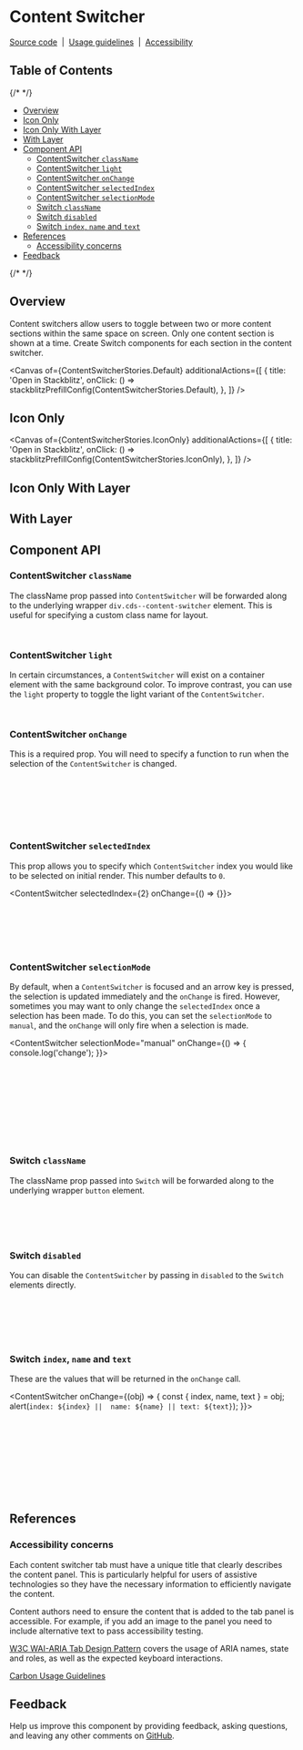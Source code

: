 
<Meta isTemplate />

# Content Switcher

[Source code](https://github.com/carbon-design-system/carbon/tree/main/packages/react/src/components/ContentSwitcher)
&nbsp;|&nbsp;
[Usage guidelines](https://www.carbondesignsystem.com/components/content-switcher/usage)
&nbsp;|&nbsp;
[Accessibility](https://www.carbondesignsystem.com/components/content-switcher/accessibility)

## Table of Contents

{/* <!-- START doctoc generated TOC please keep comment here to allow auto update --> <!-- DON'T EDIT THIS SECTION, INSTEAD RE-RUN doctoc TO UPDATE --> */}

- [Overview](#overview)
- [Icon Only](#icon-only)
- [Icon Only With Layer](#icon-only-with-layer)
- [With Layer](#with-layer)
- [Component API](#component-api)
  - [ContentSwitcher `className`](#contentswitcher-classname)
  - [ContentSwitcher `light`](#contentswitcher-light)
  - [ContentSwitcher `onChange`](#contentswitcher-onchange)
  - [ContentSwitcher `selectedIndex`](#contentswitcher-selectedindex)
  - [ContentSwitcher `selectionMode`](#contentswitcher-selectionmode)
  - [Switch `className`](#switch-classname)
  - [Switch `disabled`](#switch-disabled)
  - [Switch `index`, `name` and `text`](#switch-index-name-and-text)
- [References](#references)
  - [Accessibility concerns](#accessibility-concerns)
- [Feedback](#feedback)

{/* <!-- END doctoc generated TOC please keep comment here to allow auto update --> */}

## Overview

Content switchers allow users to toggle between two or more content sections
within the same space on screen. Only one content section is shown at a time.
Create Switch components for each section in the content switcher.

<Canvas
  of={ContentSwitcherStories.Default}
  additionalActions={[
    {
      title: 'Open in Stackblitz',
      onClick: () => stackblitzPrefillConfig(ContentSwitcherStories.Default),
    },
  ]}
/>

## Icon Only

<Canvas
  of={ContentSwitcherStories.IconOnly}
  additionalActions={[
    {
      title: 'Open in Stackblitz',
      onClick: () => stackblitzPrefillConfig(ContentSwitcherStories.IconOnly),
    },
  ]}
/>

## Icon Only With Layer

<Canvas of={ContentSwitcherStories.IconOnlyWithLayer} />

## With Layer

<Canvas of={ContentSwitcherStories._WithLayer} />

## Component API

<ArgTypes />

### ContentSwitcher `className`

The className prop passed into `ContentSwitcher` will be forwarded along to the
underlying wrapper `div.cds--content-switcher` element. This is useful for
specifying a custom class name for layout.

```jsx
<ContentSwitcher className="some-class">...</ContentSwitcher>
```

### ContentSwitcher `light`

In certain circumstances, a `ContentSwitcher` will exist on a container element
with the same background color. To improve contrast, you can use the `light`
property to toggle the light variant of the `ContentSwitcher`.

```jsx
<ContentSwitcher light>...</ContentSwitcher>
```

### ContentSwitcher `onChange`

This is a required prop. You will need to specify a function to run when the
selection of the `ContentSwitcher` is changed.

```jsx
<ContentSwitcher
  onChange={() => {
    /* Code to run on change */
  }}>
  ...
</ContentSwitcher>
```

### ContentSwitcher `selectedIndex`

This prop allows you to specify which `ContentSwitcher` index you would like to
be selected on initial render. This number defaults to `0`.

<ContentSwitcher selectedIndex={2} onChange={() => {}}>
  <Switch name="one" text="First section" />
  <Switch name="two" text="Second section" />
  <Switch name="three" text="Third section" />
</ContentSwitcher>

```jsx
<ContentSwitcher selectedIndex={2} onChange={() => {}}>
  <Switch name="one" text="First section" />
  <Switch name="two" text="Second section" />
  <Switch name="three" text="Third section" />
</ContentSwitcher>
```

### ContentSwitcher `selectionMode`

By default, when a `ContentSwitcher` is focused and an arrow key is pressed, the
selection is updated immediately and the `onChange` is fired. However, sometimes
you may want to only change the `selectedIndex` once a selection has been made.
To do this, you can set the `selectionMode` to `manual`, and the `onChange` will
only fire when a selection is made.

<ContentSwitcher
  selectionMode="manual"
  onChange={() => {
    console.log('change');
  }}>
  <Switch name="one" text="First section" />
  <Switch name="two" text="Second section" />
  <Switch name="three" text="Third section" />
</ContentSwitcher>

```jsx
<ContentSwitcher
  selectionMode="manual"
  onChange={() => {
    console.log('change');
  }}>
  <Switch name="one" text="First section" />
  <Switch name="two" text="Second section" />
  <Switch name="three" text="Third section" />
</ContentSwitcher>
```

### Switch `className`

The className prop passed into `Switch` will be forwarded along to the
underlying wrapper `button` element.

```jsx
<ContentSwitcher>
  <Switch className="switch-one" />
  <Switch className="switch-two " />
</ContentSwitcher>
```

### Switch `disabled`

You can disable the `ContentSwitcher` by passing in `disabled` to the `Switch`
elements directly.

<ContentSwitcher>
  <Switch disabled name="one" text="First section" />
  <Switch disabled name="two" text="Second section" />
  <Switch disabled name="three" text="Third section" />
</ContentSwitcher>

```jsx
<ContentSwitcher>
  <Switch disabled name="one" text="First section" />
  <Switch disabled name="two" text="Second section" />
  <Switch disabled name="three" text="Third section" />
</ContentSwitcher>
```

### Switch `index`, `name` and `text`

These are the values that will be returned in the `onChange` call.

<ContentSwitcher
  onChange={(obj) => {
    const { index, name, text } = obj;
    alert(`index: ${index} ||  name: ${name} || text: ${text}`);
  }}>
  <Switch name="one" text="First section" />
  <Switch name="two" text="Second section" />
  <Switch name="three" text="Third section" />
</ContentSwitcher>

```jsx
<ContentSwitcher
  onChange={(obj) => {
    let { index, name, text } = obj;
    alert(`index: ${index} ||  name: ${name} || text: ${text}`);
  }}>
  <Switch name="one" text="First section" />
  <Switch name="two" text="Second section" />
  <Switch name="three" text="Third section" />
</ContentSwitcher>
```

## References

### Accessibility concerns

Each content switcher tab must have a unique title that clearly describes the
content panel. This is particularly helpful for users of assistive technologies
so they have the necessary information to efficiently navigate the content.

Content authors need to ensure the content that is added to the tab panel is
accessible. For example, if you add an image to the panel you need to include
alternative text to pass accessibility testing.

[W3C WAI-ARIA Tab Design Pattern](https://www.w3.org/TR/wai-aria-practices-1.1/#tabpanel)
covers the usage of ARIA names, state and roles, as well as the expected
keyboard interactions.

[Carbon Usage Guidelines](https://www.carbondesignsystem.com/components/content-switcher/usage/)

## Feedback

Help us improve this component by providing feedback, asking questions, and
leaving any other comments on
[GitHub](https://github.com/carbon-design-system/carbon/edit/main/packages/react/src/components/ContentSwitcher/ContentSwitcher.mdx).
